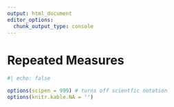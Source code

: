 ```yaml
--- 
output: html_document 
editor_options:  
  chunk_output_type: console
--- 
```

 

# Repeated Measures {.unnumbered}

```r
#| echo: false

options(scipen = 999) # turns off scientfic notation
options(knitr.kable.NA = '')
```
